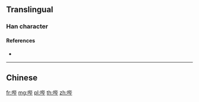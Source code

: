 {{character info/new}}
{{also|嗶}}
==Translingual==

===Han character===
{{Han char|rn=30|rad=口|as=06|sn=9|four=|canj=RPPJ|ids=⿰口毕}}

====References====
* {{Han ref|kx=0189.271|hdz=10614.030|uh=54D4|ud=21716}}

----

==Chinese==
{{zh-see|嗶}}

[[fr:哔]]
[[mg:哔]]
[[pl:哔]]
[[th:哔]]
[[zh:哔]]